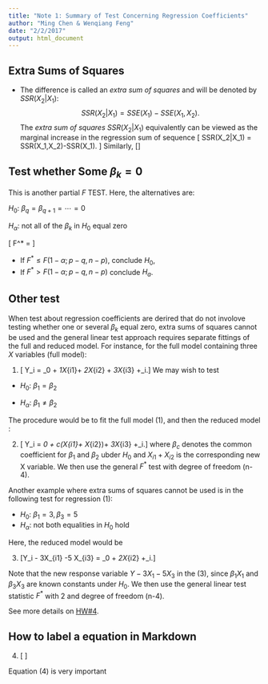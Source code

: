 ```yaml
---
title: "Note 1: Summary of Test Concerning Regression Coefficients"
author: "Ming Chen & Wenqiang Feng"
date: "2/2/2017"
output: html_document
---
```


## **Extra Sums of Squares**

* The difference is called an *extra sum of squares* and will be denoted
by $SSR(X_2|X_1)$:
$$SSR(X_2|X_1) = SSE(X_1)-SSE(X_1,X_2).$$
  The *extra sum of squares* $SSR(X_2|X_1)$ equivalently can be viewed as the marginal increase in the regression sum of sequence
  \[
  SSR(X_2|X_1) = SSR(X_1,X_2)-SSR(X_1).
  \]
  Similarly, 
    \[\begin{align}
     SSR(X_3|X_1,X_2) &= SSE(X_1)-SSE(X_1,X_2,X_3)\\
                      &= SSR(X_1,X_2,X_3)-SSR(X_1,X_2).
     \end{align}\]
  
## **Test whether Some $\beta_k =0$ **
 
This is another partial *F* TEST. Here, the alternatives are: 

$H_0$: $\beta_q=\beta_{q+1}=\cdots =0$

$H_{\alpha}$: not all of the $\beta_k$ in $H_0$ equal zero
 
 \[ F^* = \frac{SSR(X_q,\cdots,X_{p-1}|X_1,\cdots, X_{q-1})}{p-q}\div \frac{SSE(X_1,\cdots,X_{p-1})}{n-p}\]
 
* If $F^* \leq F(1-\alpha; p-q, n-p)$, conclude $H_0$, 
* If $F^* > F(1-\alpha; p-q, n-p)$  conclude $H_a$.
 
## **Other test**

When test about regression coefficients are derired that do not involove testing whether one or several $\beta_k$ equal zero, extra sums of squares cannot be used and the general linear test approach requires separate fittings of the full and reduced model. For instance, for the full model containing three $X$ variables (full model):

  (@fullmodel) 
\[ Y_i = \beta_0 + \beta_1X_{i1}+ \beta_2X_{i2} + \beta_3X_{i3} +\epsilon_i.\]
We may wish to test 

  * $H_0$: $\beta_1=\beta_2$

  * $H_{\alpha}$: $\beta_1\neq\beta_2$

The procedure would be to fit the full model (@fullmodel), and then the reduced model :

  (@reducedmodel1) 
\[ Y_i = \beta_0 + \beta_c(X_{i1}+ X_{i2})+ \beta_3X_{i3} +\epsilon_i.\]
where $\beta_c$ denotes the common coefficient for $\beta_1$ and $\beta_2$ ubder $H_0$ and $X_{i1}+ X_{i2}$   is the corresponding new X variable. We then use the general $F^*$ test with degree of freedom (n-4).

Another example where extra sums of squares cannot be used is in the following test for regression (@fullmodel):

  * $H_0$: $\beta_1=3, \beta_3=5$
  * $H_{\alpha}$: not both equalities in $H_0$ hold

Here, the reduced model would be

  (@reducedmodel2) 
\[Y_i - 3X_{i1} -5 X_{i3} = \beta_0 + \beta_2X_{i2} +\epsilon_i.\]

Note that the new response variable $Y - 3X_{1} -5 X_{3}$ in the   (@reducedmodel2), since $\beta_1X_1$ and $\beta_3X_3$ are known constants under $H_0$. We then use the general linear test statistic $F^*$ with 2 and degree of freedom (n-4).

See more details on [HW#4](hw4.html).

## **How to label a equation in Markdown**
  
  (@myeqn1) 
\[
\begin{align}
f(x)&=\int_{-\infty}^x e^{-x^2/2}\,dx\\
&=A
\end{align}
\]


Equation (@myeqn1) is very important